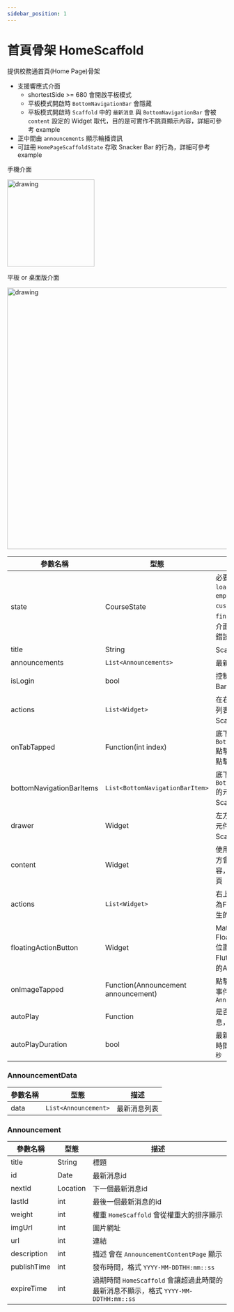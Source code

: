 ```yaml
---
sidebar_position: 1
---
```


# 首頁骨架 HomeScaffold

提供校務通首頁(Home Page)骨架
 - 支援響應式介面
   - shortestSide >= 680 會開啟平板模式
   - 平板模式開啟時 `BottomNavigationBar` 會隱藏
   - 平板模式開啟時 `Scaffold` 中的 `最新消息` 與 `BottomNavigationBar` 會被 `content` 設定的 Widget 取代，目的是可實作不跳頁顯示內容，詳細可參考 example
 - 正中間由 `announcements` 顯示輪播資訊
 - 可註冊 `HomePageScaffoldState` 存取 Snacker Bar 的行為，詳細可參考 example

手機介面

 <img src="../../images/scaffolds/home/mobile.png" alt="drawing" width="200"/>

平板 or 桌面版介面

 <img src="../../images/scaffolds/home/tablet.png" alt="drawing" width="600"/>

| 參數名稱                         | 型態                             | 描述                             |
| ------------------------------- | ------------------------------- | ------------------------------- |
| state | CourseState | 必要欄位，總共有 `loading` `finish` `error` `empty` `offlineEmpty` `custom` 的狀態，只有`finish`才會顯示課表介面，其餘都是顯示錯誤狀況 |
| title | String | Scaffold 標題 |
| announcements | `List<Announcements>` | 最新消息列表 |
| isLogin | bool | 控制下方的Snacker Bar是否顯示要登入 |
| actions | `List<Widget>` | 在右上角可顯示元件列表，為Flutter Scaffold原生的API |
| onTabTapped | Function(int index) | 底下`BottomNavigationBar`點擊時的事件，回傳點擊的索引值 |
| bottomNavigationBarItems | `List<BottomNavigationBarItem>` | 底下`BottomNavigationBar`的元素，為Flutter Scaffold原生的API |
| drawer | Widget | 左方的抽屜(Drawer)元件，為Flutter Scaffold原生的API |
| content | Widget | 使用平板介面時，右方會顯示Content的內容，`null`時則顯示首頁 |
| actions | `List<Widget>` | 右上角的元件列表，為Flutter Scaffold原生的API  |
| floatingActionButton | Widget | Material Design 的 FloatingActionButton 位置放的元件，為Flutter Scaffold原生的API |
| onImageTapped | Function(Announcement announcement) | 點擊最新消息的圖片事件，回傳`Announcement` |
| autoPlay | Function | 是否自動輪播最新消息，預設值為 `true` |
| autoPlayDuration | bool | 最新消息自動輪播的時間間距，預設值為 `5秒` |

### AnnouncementData

| 參數名稱                         | 型態                             | 描述                             |
| ------------------------------- | ------------------------------- | ------------------------------- |
| data | `List<Announcement>` | 最新消息列表 |

### Announcement

| 參數名稱                         | 型態                             | 描述                             |
| ------------------------------- | ------------------------------- | ------------------------------- |
| title | String | 標題 |
| id | Date | 最新消息id |
| nextId | Location | 下一個最新消息id |
| lastId | int | 最後一個最新消息的id |
| weight | int | 權重 `HomeScaffold` 會從權重大的排序顯示 |
| imgUrl | int | 圖片網址 |
| url | int | 連結 |
| description | int | 描述 會在 `AnnouncementContentPage` 顯示 |
| publishTime | int | 發布時間，格式 `YYYY-MM-DDTHH:mm::ss` |
| expireTime | int | 過期時間 `HomeScaffold` 會讓超過此時間的最新消息不顯示，格式 `YYYY-MM-DDTHH:mm::ss` |
